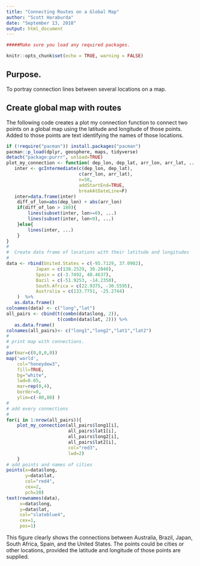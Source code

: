 ---
title: "Connecting Routes on a Global Map"
author: "Scott Haraburda"
date: "September 13, 2018"
output: html_document
---

```{r setup, include=FALSE}

#####Make sure you load any required packages.

knitr::opts_chunk$set(echo = TRUE, warning = FALSE)
```


## Purpose.
To portray connection lines between several locations on a map.


## Create global map with routes
The following code creates a plot my connection function to connect two points on a global map using the latitude and longitude of those points. Added to those points are text identifying the names of those locations.

```{r Vis1,fig.align="center", echo=TRUE, warning = FALSE, message=FALSE}
if (!require("pacman")) install.packages("pacman")
pacman::p_load(dplyr, geosphere, maps, tidyverse)
detach("package:purrr", unload=TRUE)
plot_my_connection <- function( dep_lon, dep_lat, arr_lon, arr_lat, ...){
   inter <- gcIntermediate(c(dep_lon, dep_lat), 
                           c(arr_lon, arr_lat), 
                           n=50, 
                           addStartEnd=TRUE, 
                           breakAtDateLine=F)
   inter=data.frame(inter)
	diff_of_lon=abs(dep_lon) + abs(arr_lon)
	if(diff_of_lon > 180){
		lines(subset(inter, lon>=0), ...)
		lines(subset(inter, lon<0), ...)
	}else{
		lines(inter, ...)
	}
}
#
#  Create data frame of locations with their latitude and longitudes
#
data <- rbind(United.States = c(-95.7129, 37.0902),
           Japan = c(138.2529, 36.2048),
           Spain = c(-3.7492, 40.4637),
           Bazil = c(-51.9253, -14.2350),
           South.Africa = c(22.9375, -30.5595),
           Australia = c(133.7751, -25.2744)
	)  %>% 
   as.data.frame()
colnames(data) <- c("long","lat")
all_pairs <- cbind(t(combn(data$long, 2)), 
                   t(combn(data$lat, 2))) %>% 
   as.data.frame()
colnames(all_pairs)<- c("long1","long2","lat1","lat2")
#
# print map with connections.
#
par(mar=c(0,0,0,0))
map('world',
    col="honeydew3", 
    fill=TRUE, 
    bg="white", 
    lwd=0.05,
    mar=rep(0,4),
    border=0, 
    ylim=c(-80,80) )
#
# add every connections
#
for(i in 1:nrow(all_pairs)){
	plot_my_connection(all_pairs$long1[i], 
	                   all_pairs$lat1[i], 
	                   all_pairs$long2[i],
	                   all_pairs$lat2[i], 
	                   col="red3", 
	                   lwd=2)
	}
# add points and names of cities
points(x=data$long, 
       y=data$lat, 
       col="red4", 
       cex=2, 
       pch=20)
text(rownames(data), 
     x=data$long, 
     y=data$lat,  
     col="slateblue4", 
     cex=1, 
     pos=1)
```

This figure clearly shows the connections between Australia, Brazil, Japan, South Africa, Spain, and the United States. The points could be cities or other locations, provided the latitude and longitude of those points are supplied.